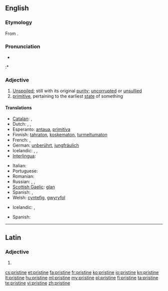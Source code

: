 ==English==

===Etymology===
From {{etyl|frm}} {{term|pristin|lang=frm}}.

===Pronunciation===
* {{audio|en-us-pristine.ogg|Audio (US)}}
:* {{rhymes|iːn}}

===Adjective===
{{en-adj}}

# [[unspoiled|Unspoiled]]; still with its original [[purity]]; [[uncorrupted]] or [[unsullied]]
# [[primitive]], pertaining to the earliest [[state]] of something

====Translations====
{{trans-top|unspoiled}}
* [[Catalan]]: {{t|ca|primitiu}}, {{t+|ca|primer}}
* Dutch: {{t+|nl|ongerept}}, {{t+|nl|oorspronkelijk}}, {{t-|nl|onaangeroerd}}
* Esperanto: [[antaua]], [[primitiva]]
* Finnish: [[tahraton]], [[koskematon]], [[turmeltumaton]]
* French: {{t+|fr|virginal}}, {{t+|fr|antique}}
* German: [[unberührt]], [[jungfräulich]]
* Icelandic: {{t|is|óspilltur|m}},  {{t|is|ósnortinn|m}},  {{t|is|óskemmdur|m}}
* [[Interlingua]]: {{t-|ia|pristine|xs=Interlingua}}
{{trans-mid}}
* Italian: {{t+|it|incontaminato}}
* Portuguese: {{t|pt|virgem}}
* Romanian: {{t-|ro|virgin}}
* Russian: {{t+|ru|чистый|m|alt=чи́стый|tr=čístyj}}, {{t+|ru|нетронутый|m|alt=нетро́нутый|tr=netrónutyj}}, {{t+|ru|неиспорченный|m|alt=неиспо́рченный|tr=neispórchennyj}}
* [[Scottish Gaelic]]: [[glan#Scottish Gaelic|glan]]
* Spanish: {{t+|es|virgen}}, {{t+|es|prístino}} {{qualifier|deprecated by the RAE}}
* Welsh: [[cyntefig]], [[gwyryfol]]
{{trans-bottom}}

{{trans-top|pertaining to the earliest state of something}}
* Icelandic: {{t|is|upprunalegur|m}},  {{t|is|upphaflegur|m}}
{{trans-mid}}
* Spanish: {{t+|es|prístino}}
{{trans-bottom}}

----

==Latin==

===Adjective===
{{la-adj-form|pristine}}

# {{inflection of|pristinus|pristinus|voc|m|s|lang=la}}

[[cs:pristine]]
[[et:pristine]]
[[fa:pristine]]
[[fr:pristine]]
[[ko:pristine]]
[[io:pristine]]
[[kn:pristine]]
[[lt:pristine]]
[[hu:pristine]]
[[ml:pristine]]
[[my:pristine]]
[[pl:pristine]]
[[fi:pristine]]
[[ta:pristine]]
[[te:pristine]]
[[vi:pristine]]
[[zh:pristine]]